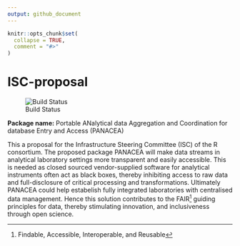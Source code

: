 ```yaml
---
output: github_document
---
```


<!-- README.md is generated from README.Rmd. Please edit that file -->

```r
knitr::opts_chunk$set(
  collapse = TRUE,
  comment = "#>"
)
```

# ISC-proposal

![Build Status](https://app.travis-ci.com/FAIReLABS/isc-proposal-panacea.svg?branch=master)

**Package name:** Portable ANalytical data Aggregation and Coordination for database Entry and Access (PANACEA)

This a proposal for the Infrastructure Steering Committee (ISC) of the R consortium. The proposed package PANACEA will make data streams in analytical laboratory settings more transparent and easily accessible. This is needed as closed sourced vendor-supplied software for analytical instruments often act as black boxes, thereby inhibiting access to raw data and full-disclosure of critical processing and transformations. Ultimately PANACEA could help estabelish fully integrated laboratories with centralised data management.  Hence this solution contributes to the FAIR^[Findable, Accessible, Interoperable, and Reusable] guiding principles for data, thereby stimulating innovation, and inclusiveness through open science.


